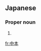 ==Japanese==
{{ja-kanjitab|なか|もと|yomi=kun}}

===Proper noun===
{{ja-pos|なかもと|proper}}

# {{surname|lang=ja|sort=なかもと}}

[[fr:中本]]